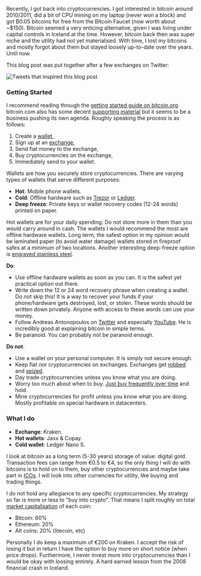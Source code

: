 
<Post title="Back into Cryptocurrencies" date="August 7, 2017">

Recently, I got back into cryptocurrencies. I got interested in bitcoin around 2010/2011, did a bit
of CPU mining on my laptop (never won a block) and got ₿0.05 bitcoins for free from the Bitcoin
Faucet (now worth about ~$150). Bitcoin seemed a very enticing alternative, given I was living under
capital controls in Iceland at the time. However, bitcoin back then was super niche and the utility
had not yet materialised. With time, I lost my bitcoins and mostly forgot about them but stayed
loosely up-to-date over the years. Until now.

This blog post was put together after a few exchanges on Twitter:

<Image
  src="/images/back-into-cryptocurrencies/tweet.png"
  alt="Tweets that inspired this blog post"
  width={1276}
  height={990}
/>

### Getting Started
I recommend reading through the [getting started guide on bitcoin.org][0]. bitcoin.com also has
some decent [supporting material][1] but it seems to be a business pushing its own agenda. Roughly
speaking the process is as follows:

1. Create a [wallet][7],
2. Sign up at an [exchange][6],
3. Send fiat money to the exchange,
4. Buy cryptocurrencies on the exchange,
5. Immediately send to your wallet.


Wallets are how you securely store cryptocurrencies. There are varying types of wallets that serve
different purposes:

* **Hot**: Mobile phone wallets.
* **Cold**: Offline hardware such as [Trezor][trezor] or [Ledger][ledger].
* **Deep freeze**: Private keys or wallet recovery codes (12-24 words) printed on paper.

Hot wallets are for your daily spending. Do not store more in them than you would carry around in
cash. The wallets I would recommend the most are offline hardware wallets. Long term, the safest
option in my opinion would be laminated paper (to avoid water damage) wallets stored in fireproof
safes at a minimum of two locations. Another interesting deep-freeze option is
[engraved stainless steel][9].

**Do**:

* Use offline hardware wallets as soon as you can. It is the safest yet practical option out there.
* Write down the 12 or 24 word recovery phrase when creating a wallet. Do not skip this! It is a
way to recover your funds if your phone/hardware gets destroyed, lost, or stolen. These words
should be written down privately. Anyone with access to these words can use your money.
* Follow Andreas Antonopoulos on [Twitter][4] and especially [YouTube][5]. He is incredibly good at
explaining bitcoin in simple terms.
* Be paranoid. You can probably not be paranoid enough.

**Do not**:

* Use a wallet on your personal computer. It is simply not secure enough.
* Keep fiat nor cryptocurrencies on exchanges. Exchanges get [robbed][2] and [seized][3].
* Day trade cryptocurrencies unless you know what you are doing.
* Worry too much about when to buy. [Just buy frequently over time][11] and hold.
* Mine cryptocurrencies for profit unless you know what you are doing. Mostly profitable on special
hardware in datacenters.


### What I do

* **Exchange**: Kraken.
* **Hot wallets**: Jaxx & Copay.
* **Cold wallet**: Ledger Nano S.

I look at bitcoin as a long term (5-30 years) storage of value: digital gold. Transaction fees can
range from €0.5 to €4, so the only thing I will do with bitcoins is to hold on to them, buy other
cryptocurrencies and maybe take part in [ICOs][8]. I will look into other currencies for utility,
like buying and trading things.

I do not hold any allegiance to any specific cryptocurrencies. My strategy so far is more or less
to "buy into crypto". That means I split roughly on total [market capitalisation][10] of each coin:

* Bitcoin: 60%
* Ethereum: 20%
* Alt coins: 20% (litecoin, etc) 

Personally I do keep a maximum of €200 on Kraken. I accept the risk of losing it but in return I
have the option to buy more on short notice (when price drops). Furthermore, I never invest more
into cryptocurrencies than I would be okay with loosing entirely. A hard earned lesson from the
2008 financial crash in Iceland.


[0]: https://bitcoin.org/en/getting-started
[1]: https://www.bitcoin.com/getting-started/
[2]: https://en.wikipedia.org/wiki/Mt._Gox
[3]: https://en.wikipedia.org/wiki/BTC-e
[4]: https://twitter.com/aantonop
[5]: https://www.youtube.com/user/aantonop
[6]: https://bitcoin.org/en/exchanges
[7]: https://bitcoin.org/en/choose-your-wallet
[8]: https://en.wikipedia.org/wiki/Initial_coin_offering
[9]: https://cryptosteel.com/
[10]: https://coinmarketcap.com/charts/
[11]: https://en.wikipedia.org/wiki/Dollar_cost_averaging
[trezor]: https://trezor.io/
[ledger]: https://www.ledgerwallet.com/products/ledger-nano-s

</Post>



